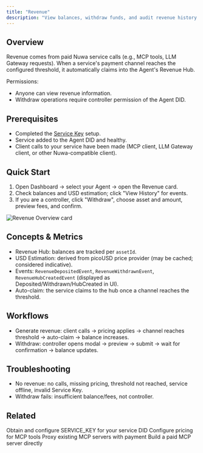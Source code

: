 ```yaml
---
title: "Revenue"
description: "View balances, withdraw funds, and audit revenue history for your services"
---
```


## Overview

Revenue comes from paid Nuwa service calls (e.g., MCP tools, LLM Gateway requests). When a service's payment channel reaches the configured threshold, it automatically claims into the Agent's Revenue Hub.

Permissions:

- Anyone can view revenue information.
- Withdraw operations require controller permission of the Agent DID.

## Prerequisites

- Completed the <a href="/build-caps/service-key">Service Key</a> setup.
- Service added to the Agent DID and healthy.
- Client calls to your service have been made (MCP client, LLM Gateway client, or other Nuwa-compatible client).

## Quick Start

1. Open Dashboard → select your Agent → open the Revenue card.
2. Check balances and USD estimation; click "View History" for events.
3. If you are a controller, click "Withdraw", choose asset and amount, preview fees, and confirm.

![Revenue Overview card](./images/revenue/overview.png)

## Concepts & Metrics

- Revenue Hub: balances are tracked per `assetId`.
- USD Estimation: derived from picoUSD price provider (may be cached; considered indicative).
- Events: `RevenueDepositedEvent`, `RevenueWithdrawnEvent`, `RevenueHubCreatedEvent` (displayed as Deposited/Withdrawn/HubCreated in UI).
- Auto-claim: the service claims to the hub once a channel reaches the threshold.

## Workflows

- Generate revenue: client calls → pricing applies → channel reaches threshold → auto-claim → balance increases.
- Withdraw: controller opens modal → preview → submit → wait for confirmation → balance updates.

## Troubleshooting

- No revenue: no calls, missing pricing, threshold not reached, service offline, invalid Service Key.
- Withdraw fails: insufficient balance/fees, not controller.

## Related

<CardGroup cols={2}>
  <Card title="Service Key" icon="key" href="/build-caps/service-key">
    Obtain and configure SERVICE_KEY for your service DID
  </Card>
  <Card title="MCP Pricing" icon="dollar-sign" href="/build-caps/mcp-pricing">
    Configure pricing for MCP tools
  </Card>
  <Card title="MCP Proxy" icon="git-merge" href="/build-caps/mcp-proxy">
    Proxy existing MCP servers with payment
  </Card>
  <Card title="MCP Server" icon="server" href="/build-caps/mcp-server">
    Build a paid MCP server directly
  </Card>
</CardGroup>


